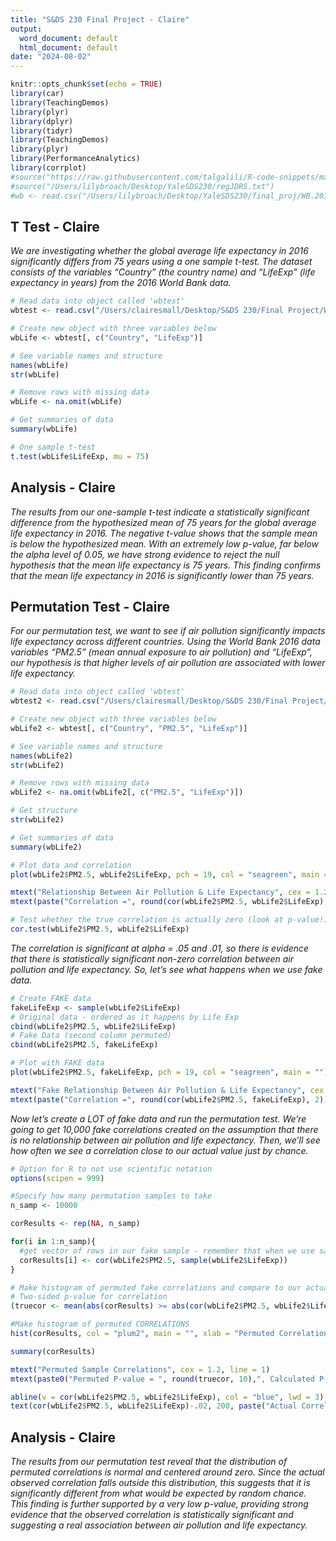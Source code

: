 ---
title: "S&DS 230 Final Project - Claire"
output:
  word_document: default
  html_document: default
date: "2024-08-02"
---

```{r setup, include=FALSE}
knitr::opts_chunk$set(echo = TRUE)
library(car)
library(TeachingDemos)
library(plyr)
library(dplyr)
library(tidyr)
library(TeachingDemos)
library(plyr)
library(PerformanceAnalytics)
library(corrplot)
#source("https://raw.githubusercontent.com/talgalili/R-code-snippets/master/boxplot.with.outlier.label.r") # boxplot with outlier function
#source("/Users/lilybroach/Desktop/YaleSDS230/regJDRS.txt")
#wb <- read.csv("/Users/lilybroach/Desktop/YaleSDS230/final_proj/WB.2016.csv")

```

## T Test - Claire

*We are investigating whether the global average life expectancy in 2016 significantly differs from 75 years using a one sample t-test. The dataset consists of the variables "Country" (the country name) and "LifeExp" (life expectancy in years) from the 2016 World Bank data.*

```{r, echo = FALSE}
# Read data into object called 'wbtest'
wbtest <- read.csv("/Users/clairesmall/Desktop/S&DS 230/Final Project/WB.2016.csv")

# Create new object with three variables below
wbLife <- wbtest[, c("Country", "LifeExp")]

# See variable names and structure
names(wbLife)
str(wbLife)

# Remove rows with missing data
wbLife <- na.omit(wbLife)

# Get summaries of data
summary(wbLife)

# One sample t-test
t.test(wbLife$LifeExp, mu = 75)
```

## Analysis - Claire

*The results from our one-sample t-test indicate a statistically significant difference from the hypothesized mean of 75 years for the global average life expectancy in 2016. The negative t-value shows that the sample mean is below the hypothesized mean. With an extremely low p-value, far below the alpha level of 0.05, we have strong evidence to reject the null hypothesis that the mean life expectancy is 75 years. This finding confirms that the mean life expectancy in 2016 is significantly lower than 75 years.*


## Permutation Test - Claire

*For our permutation test, we want to see if air pollution significantly impacts life expectancy across different countries. Using the World Bank 2016 data variables "PM2.5" (mean annual exposure to air pollution) and "LifeExp", our hypothesis is that higher levels of air pollution are associated with lower life expectancy.*

```{r, echo = FALSE}
# Read data into object called 'wbtest'
wbtest2 <- read.csv("/Users/clairesmall/Desktop/S&DS 230/Final Project/WB.2016.csv")

# Create new object with three variables below
wbLife2 <- wbtest[, c("Country", "PM2.5", "LifeExp")]

# See variable names and structure
names(wbLife2)
str(wbLife2)

# Remove rows with missing data
wbLife2 <- na.omit(wbLife2[, c("PM2.5", "LifeExp")])

# Get structure
str(wbLife2)

# Get summaries of data
summary(wbLife2)

# Plot data and correlation
plot(wbLife2$PM2.5, wbLife2$LifeExp, pch = 19, col = "seagreen", main = "", xlab = "Air Pollution (PM2.5)", ylab = "Life Expectancy (yrs)")

mtext("Relationship Between Air Pollution & Life Expectancy", cex = 1.2, line = 1)
mtext(paste("Correlation =", round(cor(wbLife2$PM2.5, wbLife2$LifeExp), 2)), line = 0, cex = 1)

# Test whether the true correlation is actually zero (look at p-value!)
cor.test(wbLife2$PM2.5, wbLife2$LifeExp)
```

*The correlation is significant at alpha = .05 and .01, so there is evidence that there is statistically significant non-zero correlation between air pollution and life expectancy. So, let's see what happens when we use fake data.*

```{r, echo = FALSE}
# Create FAKE data
fakeLifeExp <- sample(wbLife2$LifeExp)
# Original data - ordered as it happens by Life Exp
cbind(wbLife2$PM2.5, wbLife2$LifeExp)
# Fake Data (second column permuted)
cbind(wbLife2$PM2.5, fakeLifeExp)

# Plot with FAKE data
plot(wbLife2$PM2.5, fakeLifeExp, pch = 19, col = "seagreen", main = "")

mtext("Fake Relationship Between Air Pollution & Life Expectancy", cex = 1.2, line = 1)
mtext(paste("Correlation =", round(cor(wbLife2$PM2.5, fakeLifeExp), 2)), line = 0, cex = 1)
```

*Now let's create a LOT of fake data and run the permutation test. We're going to get 10,000 fake correlations created on the assumption that there is no relationship between air pollution and life expectancy. Then, we'll see how often we see a correlation close to our actual value just by chance.*

```{r, echo = FALSE}
# Option for R to not use scientific notation
options(scipen = 999)

#Specify how many permutation samples to take
n_samp <- 10000

corResults <- rep(NA, n_samp)

for(i in 1:n_samp){
  #get vector of rows in our fake sample - remember that when we use sample with the default replace = F, this results in a random reordering of the data - it's a PERMUTATION!
  corResults[i] <- cor(wbLife2$PM2.5, sample(wbLife2$LifeExp))
}

# Make histogram of permuted fake correlations and compare to our actual correlation
# Two-sided p-value for correlation
(truecor <- mean(abs(corResults) >= abs(cor(wbLife2$PM2.5, wbLife2$LifeExp))))

#Make histogram of permuted CORRELATIONS
hist(corResults, col = "plum2", main = "", xlab = "Permuted Correlations", breaks = 50, xlim = c(-0.5, 0.5))

summary(corResults)

mtext("Permuted Sample Correlations", cex = 1.2, line = 1)
mtext(paste0("Permuted P-value = ", round(truecor, 10),", Calculated P-value = ", round(cor.test(wbLife2$PM2.5, wbLife2$LifeExp)$p.value, 10)), cex = 0.8, line = 0)

abline(v = cor(wbLife2$PM2.5, wbLife2$LifeExp), col = "blue", lwd = 3)
text(cor(wbLife2$PM2.5, wbLife2$LifeExp)-.02, 200, paste("Actual Correlation =", round(cor(wbLife2$PM2.5, wbLife2$LifeExp), 2)), srt = 90)
```
## Analysis - Claire

*The results from our permutation test reveal that the distribution of permuted correlations is normal and centered around zero. Since the actual observed correlation falls outside this distribution, this suggests that it is significantly different from what would be expected by random chance. This finding is further supported by a very low p-value, providing strong evidence that the observed correlation is statistically significant and suggesting a real association between air pollution and life expectancy.*

